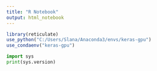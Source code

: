 ```yaml
---
title: "R Notebook"
output: html_notebook
---
```



```r
library(reticulate)
use_python("C:/Users/Slana/Anaconda3/envs/keras-gpu")
use_condaenv("keras-gpu")
```



```python
import sys
print(sys.version)

```

